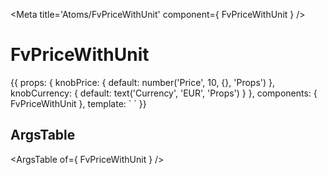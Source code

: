 
<Meta title='Atoms/FvPriceWithUnit' component={ FvPriceWithUnit } />

# FvPriceWithUnit

<Canvas>
<Story name='Common' height='150px'>{{
  props: {
    knobPrice: {
      default: number('Price', 10, {}, 'Props')
    },
    knobCurrency: {
      default: text('Currency', 'EUR', 'Props')
    }
  },
  components: { FvPriceWithUnit },
  template: `<FvPriceWithUnit
    :price="knobPrice"
    :currency="knobCurrency"
  >
  </FvPriceWithUnit>`
}}</Story>
</Canvas>

## ArgsTable

<ArgsTable of={ FvPriceWithUnit } />

